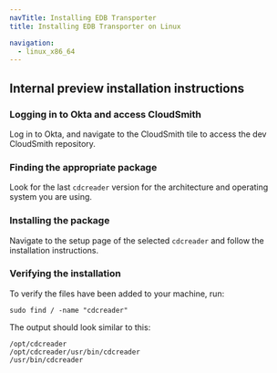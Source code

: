 ```yaml
---
navTitle: Installing EDB Transporter
title: Installing EDB Transporter on Linux

navigation:
  - linux_x86_64
---
```


## Internal preview installation instructions

### Logging in to Okta and access CloudSmith

Log in to Okta, and navigate to the CloudSmith tile to access the dev CloudSmith repository. 

### Finding the appropriate package

Look for the last `cdcreader` version for the architecture and operating system you are using.

### Installing the package

Navigate to the setup page of the selected `cdcreader` and follow the installation instructions.

### Verifying the installation

To verify the files have been added to your machine, run: 

```shell
sudo find / -name "cdcreader"
```

The output should look similar to this: 

```shell
/opt/cdcreader
/opt/cdcreader/usr/bin/cdcreader
/usr/bin/cdcreader
```
